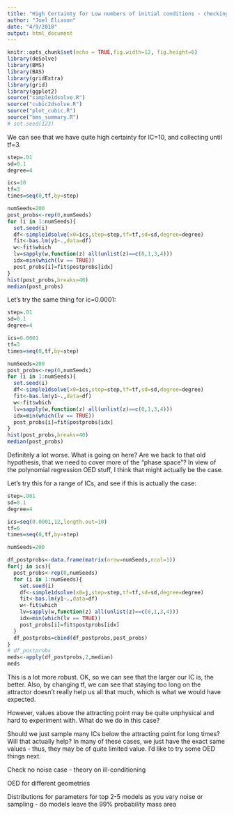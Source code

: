 ```yaml
---
title: "High Certainty for Low numbers of initial conditions - checking robustness(simple1dsolve)"
author: "Joel Eliason"
date: "4/9/2018"
output: html_document
---
```


```r
knitr::opts_chunk$set(echo = TRUE,fig.width=12, fig.height=6)
library(deSolve)
library(BMS)
library(BAS)
library(gridExtra)
library(grid)
library(ggplot2)
source("simple1dsolve.R")
source("cubic2dsolve.R")
source("plot_cubic.R")
source("bms_summary.R")
# set.seed(123)
```

We can see that we have quite high certainty for IC=10, and collecting until tf=3.
```r
step=.01
sd=0.1
degree=4

ics=10
tf=3
times=seq(0,tf,by=step)

numSeeds=200
post_probs<-rep(0,numSeeds)
for (i in 1:numSeeds){
  set.seed(i)
  df<-simple1dsolve(x0=ics,step=step,tf=tf,sd=sd,degree=degree)
  fit<-bas.lm(y1~.,data=df)
  w<-fit$which
  lv=sapply(w,function(z) all(unlist(z)==c(0,1,3,4)))
  idx=min(which(lv == TRUE))
  post_probs[i]=fit$postprobs[idx]
}
hist(post_probs,breaks=40)
median(post_probs)
```

Let's try the same thing for ic=0.0001:
```r
step=.01
sd=0.1
degree=4

ics=0.0001
tf=3
times=seq(0,tf,by=step)

numSeeds=200
post_probs<-rep(0,numSeeds)
for (i in 1:numSeeds){
  set.seed(i)
  df<-simple1dsolve(x0=ics,step=step,tf=tf,sd=sd,degree=degree)
  fit<-bas.lm(y1~.,data=df)
  w<-fit$which
  lv=sapply(w,function(z) all(unlist(z)==c(0,1,3,4)))
  idx=min(which(lv == TRUE))
  post_probs[i]=fit$postprobs[idx]
}
hist(post_probs,breaks=40)
median(post_probs)
```

Definitely a lot worse. What is going on here? Are we back to that old hypothesis, that we need to cover more of the "phase space"? In view of the polynomial regression OED stuff, I think that might actually be the case.

Let's try this for a range of ICs, and see if this is actually the case:

```r
step=.001
sd=0.1
degree=4

ics=seq(0.0001,12,length.out=10)
tf=6
times=seq(0,tf,by=step)

numSeeds=200

df_postprobs<-data.frame(matrix(nrow=numSeeds,ncol=1))
for(j in ics){
  post_probs<-rep(0,numSeeds)
  for (i in 1:numSeeds){
    set.seed(i)
    df<-simple1dsolve(x0=j,step=step,tf=tf,sd=sd,degree=degree)
    fit<-bas.lm(y1~.,data=df)
    w<-fit$which
    lv=sapply(w,function(z) all(unlist(z)==c(0,1,3,4)))
    idx=min(which(lv == TRUE))
    post_probs[i]=fit$postprobs[idx]
  }
  df_postprobs=cbind(df_postprobs,post_probs)
}
# df_postprobs
meds<-apply(df_postprobs,2,median)
meds
```

This is a lot more robust. OK, so we can see that the larger our IC is, the better. Also, by changing tf, we can see that staying too long on the attractor doesn't really help us all that much, which is what we would have expected.

However, values above the attracting point may be quite unphysical and hard to experiment with. What do we do in this case?

Should we just sample many ICs below the attracting point for long times? Will that actually help? In many of these cases, we just have the exact same values - thus, they may be of quite limited value. I'd like to try some OED things next.


Check no noise case - theory on ill-conditioning

OED for different geometries

Distributions for parameters for top 2-5 models as you vary noise or sampling - do models leave the 99% probability mass area

